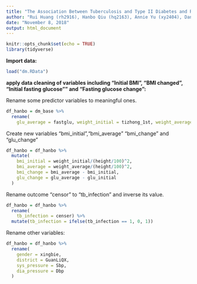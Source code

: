 ```yaml
---
title: "The Association Between Tuberculosis and Type II Diabetes and Risk Factors in Shanghai, China"
author: "Rui Huang (rh2916), Hanbo Qiu (hq2163), Annie Yu (xy2404), Dana Zeng (dz2399), Coco Zou (xz2809)"
date: "November 8, 2018"
output: html_document
---
```


```r
knitr::opts_chunk$set(echo = TRUE)
library(tidyverse)
```

**Import data:**

```r
load("dm.RData")
```

**apply data cleaning of variables including "Initial BMI", "BMI changed", "Initial fasting glucose"" and "Fasting glucose change":**

Rename some predictor variables to meaningful ones.

```r
df_hanbo = dm_base %>% 
  rename(
    glu_average = fastglu, weight_initial = tizhong_1st, weight_average = tizhong, height = ShenGao, glu_initial = kfxt_1st)
```

Create new variables "bmi_initial","bmi_average" "bmi_change" and "glu_change"

```r
df_hanbo = df_hanbo %>% 
  mutate(
    bmi_initial = weight_initial/(height/100)^2, 
    bmi_average = weight_average/(height/100)^2, 
    bmi_change = bmi_average - bmi_initial,
    glu_change = glu_average - glu_initial
  )
```

Rename outcome "censor" to "tb_infection" and inverse its value.

```r
df_hanbo = df_hanbo %>% 
  rename(
    tb_infection = censer) %>% 
  mutate(tb_infection = ifelse(tb_infection == 1, 0, 1))
```

Rename other variables:

```r
df_hanbo = df_hanbo %>% 
  rename(
    gender = xingbie,
    district = GuanLiQX,
    sys_pressure = Sbp,
    dia_pressure = Dbp
  )
```

